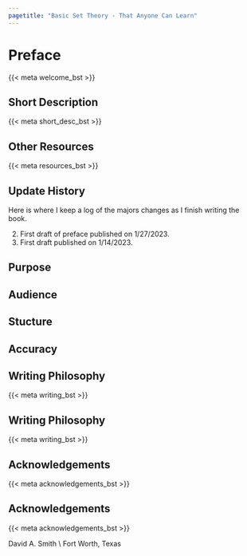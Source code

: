 ```yaml
---
pagetitle: "Basic Set Theory - That Anyone Can Learn"
---
```

# Preface {.unnumbered}

::: {.content-visible when-format="pdf"}
\pagenumbering{roman}
\pagestyle{preface} 
:::

::: {.content-visible when-format="html"}
{{< meta welcome_bst >}}
:::

::: {.content-visible when-format="html"}
## Short Description
{{< meta short_desc_bst >}}
:::

::: {.content-visible when-format="html"}
## Other Resources 
{{< meta resources_bst >}} 
:::

::: {.content-visible when-format="html"}
## Update History
Here is where I keep a log of the majors changes as I finish writing the book. 

2. First draft of preface published on 1/27/2023.
1. First draft published on 1/14/2023.
:::



::: {.content-hidden }
## Purpose {.unnumbered .unlisted }
:::

::: {.content-hidden }
## Audience {.unnumbered .unlisted }
:::

::: {.content-hidden }
## Stucture {.unnumbered .unlisted }
:::

::: {.content-hidden }
## Accuracy {.unnumbered .unlisted }
:::



::: {.content-visible when-format="pdf"}
## Writing Philosophy {.unnumbered .unlisted }
{{< meta writing_bst >}} 
:::

::: {.content-visible when-format="html"}
## Writing Philosophy 
{{< meta writing_bst >}} 
:::

::: {.content-visible when-format="pdf"}
## Acknowledgements {.unnumbered .unlisted }
{{< meta acknowledgements_bst >}} 
:::

::: {.content-visible when-format="html"}
## Acknowledgements
{{< meta acknowledgements_bst >}} 
:::


David A. Smith \\ Fort Worth, Texas


::: {.content-visible when-format="pdf"}
\setcounter{secnumdepth}{1}
\setcounter{tocdepth}{1}
\clearpage
\pagestyle{toc} 
\tableofcontents
\mainmatter 
\pagenumbering{arabic}
\pagestyle{fancy} 
:::
